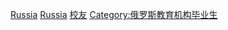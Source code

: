 {{Commonscat|Alumni by university or college in Russia}}

[[Category:歐洲大學校友|Russia]]
[[Category:亞洲的大學校友|Russia]]
[[Category:俄羅斯大學|校友]]
[[Category:俄罗斯教育机构毕业生|Category:俄罗斯教育机构毕业生]]
